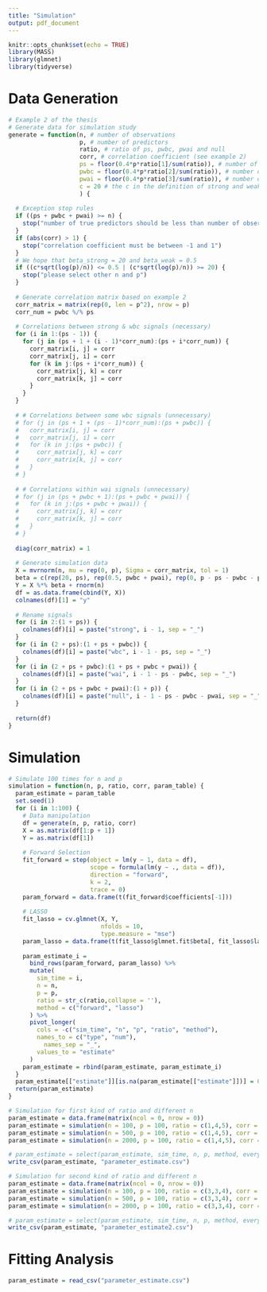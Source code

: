 ```yaml
---
title: "Simulation"
output: pdf_document
---
```


```r
knitr::opts_chunk$set(echo = TRUE)
library(MASS)
library(glmnet)
library(tidyverse)
```

# Data Generation
```r
# Example 2 of the thesis
# Generate data for simulation study
generate = function(n, # number of observations
                    p, # number of predictors
                    ratio, # ratio of ps, pwbc, pwai and null
                    corr, # correlation coefficient (see example 2)
                    ps = floor(0.4*p*ratio[1]/sum(ratio)), # number of strong signals
                    pwbc = floor(0.4*p*ratio[2]/sum(ratio)), # number of WBC signals
                    pwai = floor(0.4*p*ratio[3]/sum(ratio)), # number of WAI signals
                    c = 20 # the c in the definition of strong and weak 
                    ) {
  
  # Exception stop rules
  if ((ps + pwbc + pwai) >= n) {
    stop("number of true predictors should be less than number of observations")
  }
  if (abs(corr) > 1) {
    stop("correlation coefficient must be between -1 and 1")
  }
  # We hope that beta_strong = 20 and beta_weak = 0.5
  if ((c*sqrt(log(p)/n)) <= 0.5 | (c*sqrt(log(p)/n)) >= 20) {
    stop("please select other n and p")
  }
  
  # Generate correlation matrix based on example 2
  corr_matrix = matrix(rep(0, len = p^2), nrow = p)
  corr_num = pwbc %/% ps
  
  # Correlations between strong & wbc signals (necessary)
  for (i in 1:(ps - 1)) {
    for (j in (ps + 1 + (i - 1)*corr_num):(ps + i*corr_num)) {
      corr_matrix[i, j] = corr
      corr_matrix[j, i] = corr
      for (k in j:(ps + i*corr_num)) {
        corr_matrix[j, k] = corr
        corr_matrix[k, j] = corr
      }
    }
  }
  
  # # Correlations between some wbc signals (unnecessary)
  # for (j in (ps + 1 + (ps - 1)*corr_num):(ps + pwbc)) {
  #   corr_matrix[i, j] = corr
  #   corr_matrix[j, i] = corr
  #   for (k in j:(ps + pwbc)) {
  #     corr_matrix[j, k] = corr
  #     corr_matrix[k, j] = corr
  #   }
  # }
  
  # # Correlations within wai signals (unnecessary)
  # for (j in (ps + pwbc + 1):(ps + pwbc + pwai)) {
  #   for (k in j:(ps + pwbc + pwai)) {
  #     corr_matrix[j, k] = corr
  #     corr_matrix[k, j] = corr
  #   }
  # }
  
  diag(corr_matrix) = 1
  
  # Generate simulation data
  X = mvrnorm(n, mu = rep(0, p), Sigma = corr_matrix, tol = 1)
  beta = c(rep(20, ps), rep(0.5, pwbc + pwai), rep(0, p - ps - pwbc - pwai))
  Y = X %*% beta + rnorm(n)
  df = as.data.frame(cbind(Y, X))
  colnames(df)[1] = "y"
  
  # Rename signals
  for (i in 2:(1 + ps)) {
    colnames(df)[i] = paste("strong", i - 1, sep = "_")
  }
  for (i in (2 + ps):(1 + ps + pwbc)) {
    colnames(df)[i] = paste("wbc", i - 1 - ps, sep = "_")
  }
  for (i in (2 + ps + pwbc):(1 + ps + pwbc + pwai)) {
    colnames(df)[i] = paste("wai", i - 1 - ps - pwbc, sep = "_")
  }
  for (i in (2 + ps + pwbc + pwai):(1 + p)) {
    colnames(df)[i] = paste("null", i - 1 - ps - pwbc - pwai, sep = "_")
  }
  
  return(df)
}
```

# Simulation
```r
# Simulate 100 times for n and p
simulation = function(n, p, ratio, corr, param_table) {
  param_estimate = param_table
  set.seed(1)
  for (i in 1:100) {
    # Data manipulation
    df = generate(n, p, ratio, corr)
    X = as.matrix(df[1:p + 1])
    Y = as.matrix(df[1])
    
    # Forward Selection
    fit_forward = step(object = lm(y ~ 1, data = df),
                       scope = formula(lm(y ~ ., data = df)),
                       direction = "forward",
                       k = 2,
                       trace = 0)
    param_forward = data.frame(t(fit_forward$coefficients[-1]))
    
    # LASSO
    fit_lasso = cv.glmnet(X, Y, 
                          nfolds = 10, 
                          type.measure = "mse") 
    param_lasso = data.frame(t(fit_lasso$glmnet.fit$beta[, fit_lasso$lambda == fit_lasso$lambda.1se]))
    
    param_estimate_i =
      bind_rows(param_forward, param_lasso) %>% 
      mutate(
        sim_time = i,
        n = n,
        p = p,
        ratio = str_c(ratio,collapse = ''),
        method = c("forward", "lasso")
      ) %>% 
      pivot_longer(
        cols = -c("sim_time", "n", "p", "ratio", "method"),
        names_to = c("type", "num"),
          names_sep = "_",
        values_to = "estimate"
      )
    param_estimate = rbind(param_estimate, param_estimate_i)
  }
  param_estimate[["estimate"]][is.na(param_estimate[["estimate"]])] = 0
  return(param_estimate)
}

# Simulation for first kind of ratio and different n
param_estimate = data.frame(matrix(ncol = 0, nrow = 0))
param_estimate = simulation(n = 100, p = 100, ratio = c(1,4,5), corr = 0.4, param_table = param_estimate)
param_estimate = simulation(n = 500, p = 100, ratio = c(1,4,5), corr = 0.4, param_table = param_estimate)
param_estimate = simulation(n = 2000, p = 100, ratio = c(1,4,5), corr = 0.4, param_table = param_estimate)

# param_estimate = select(param_estimate, sim_time, n, p, method, everything())
write_csv(param_estimate, "parameter_estimate.csv")

# Simulation for second kind of ratio and different n
param_estimate = data.frame(matrix(ncol = 0, nrow = 0))
param_estimate = simulation(n = 100, p = 100, ratio = c(3,3,4), corr = 0.4, param_table = param_estimate)
param_estimate = simulation(n = 500, p = 100, ratio = c(3,3,4), corr = 0.4, param_table = param_estimate)
param_estimate = simulation(n = 2000, p = 100, ratio = c(3,3,4), corr = 0.4, param_table = param_estimate)

# param_estimate = select(param_estimate, sim_time, n, p, method, everything())
write_csv(param_estimate, "parameter_estimate2.csv")
```

# Fitting Analysis

\begin{tabular}{c|c|c|c}
\hline  
Settings & Case 1 & Case 2  \\
\hline  
Number of Predictors & 100 & 500\\
Strong Signals & 3 & 3\\
Weak-Correlated Signals & 30 & 30\\
Weak-Independent Signals & 30 & 30\\
Null Signals & 67 & 67\\
\hline
\end{tabular}

```r
param_estimate = read_csv("parameter_estimate.csv")
```

